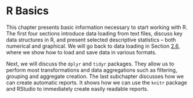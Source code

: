 # R Basics {#part_2}

This chapter presents basic information necessary to start working with R. The first four sections introduce data loading from text files, discuss key data structures in R, and present selected descriptive statistics – both numerical and graphical. We will go back to data loading in Section [2.6](#part_26), where we show how to load and save data in various formats.

Next, we will discuss the `dplyr` and `tidyr` packages. They allow us to perform most transformations and data aggregations such as filtering, grouping and aggregate creation.
The last subchapter discusses how we can create automatic reports. It shows how we can use the `knitr` package and RStudio to immediately create easily readable reports.

